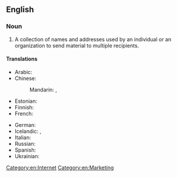 ==English==
{{wikipedia}}

===Noun===
{{en-noun}}

# A collection of names and addresses used by an individual or an organization to send material to multiple recipients.

====Translations====
{{trans-top|collection of names and addresses}}
* Arabic: {{t-needed|ar}}
* Chinese:
*: Mandarin: {{t|cmn|郵寄名單|sc=Hani}}, {{t|cmn|邮寄名单|tr=yóujì míngdān|sc=Hani}}
* Estonian: {{t|et|postiloend}}
* Finnish: {{t+|fi|postituslista}}
* French: {{t+|fr|liste de diffusion}}
{{trans-mid}}
* German: {{t+|de|Mailingliste|f}}
* Icelandic: {{t|is|póstlisti|m}}, {{qualifier|recipient file}} {{t|is|viðtakendaskrá|f}}
* Italian: {{t+|it|mailing list|f}}
* Russian: {{t-needed|ru}}
* Spanish: {{t|es|lista de correo|f}}
* Ukrainian: {{t-needed|uk}}
{{trans-bottom}}

[[Category:en:Internet]]
[[Category:en:Marketing]]